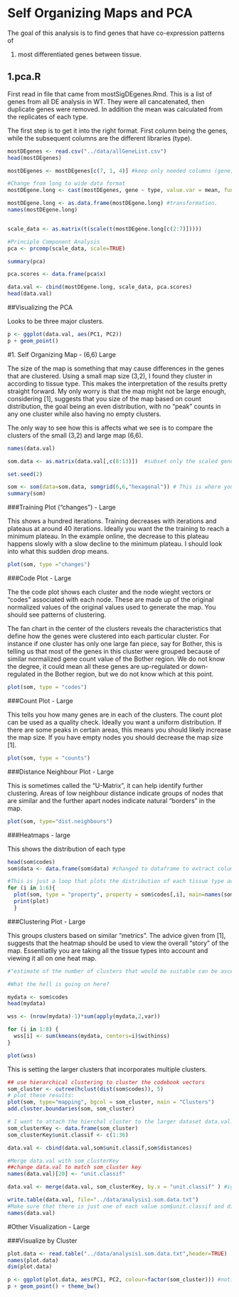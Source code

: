 Self Organizing Maps and PCA
========================================================

The goal of this analysis is to find genes that have co-expression patterns of 

1. most differentiated genes between tissue. 

## 1.pca.R

First read in file that came from mostSigDEgenes.Rmd.  This is a list of genes from all DE analysis in WT. They were all cancatenated, then duplicate genes were removed.  In addition the mean was calculated from the replicates of each type. 

The first step is to get it into the right format. First column being the genes, while the subsequent columns are the different libraries (type).

```r
mostDEgenes <- read.csv("../data/allGeneList.csv")
head(mostDEgenes)

mostDEgenes <- mostDEgenes[c(7, 1, 4)] #keep only needed columns (gene, type, mean)

#Change from long to wide data format
mostDEgene.long <- cast(mostDEgenes, gene ~ type, value.var = mean, fun.aggregate = "mean")  #why did I have to specify "mean" here? Are there duplicates of types? Double check later. 

mostDEgene.long <- as.data.frame(mostDEgene.long) #transformation. 
names(mostDEgene.long)


scale_data <- as.matrix(t(scale(t(mostDEgene.long[c(2:7)]))))

#Principle Component Analysis
pca <- prcomp(scale_data, scale=TRUE) 

summary(pca) 

pca.scores <- data.frame(pca$x)

data.val <- cbind(mostDEgene.long, scale_data, pca.scores) 
head(data.val)
```


##Visualizing the PCA

Looks to be three major clusters. 

```r
p <- ggplot(data.val, aes(PC1, PC2)) 
p + geom_point()
```

#1. Self Organizing Map - (6,6) Large

The size of the map is something that may cause differences in the genes that are clustered.  Using a small map size (3,2), I found they cluster in according to tissue type. This makes the interpretation of the results pretty straight forward. My only worry is that the map might not be large enough, considering [1], suggests that you size of the map based on count distribution, the goal being an even distribution, with no "peak" counts in any one cluster while also having no empty clusters.  

The only way to see how this is affects what we see is to compare the clusters of the small (3,2) and large map (6,6).  

```r
names(data.val)

som.data <- as.matrix(data.val[,c(8:13)])  #subset only the scaled gene expression values

set.seed(2)

som <- som(data=som.data, somgrid(6,6,"hexagonal")) # This is where you change the size of the map
summary(som)
```

###Training Plot ("changes") - Large

This shows a hundred iterations. Training decreases with iterations and plateaus at around 40 iterations.  Ideally you want the the training to reach a minimum plateau.  In the example online, the decrease to this plateau happens slowly with a slow decline to the minimum plateau.  I should look into what this sudden drop means. 

```r
plot(som, type ="changes")
```

###Code Plot - Large

The the code plot shows each cluster and the node wieght vectors or "codes" associated with each node. These are made up of the original normalized values of the original values used to generate the map.  You should see patterns of clustering.

The fan chart in the center of the clusters reveals the characteristics that define how the genes were clustered into each particular cluster.  For instance if one cluster has only one large fan piece, say for Bother, this is telling us that most of the genes in this cluster were grouped because of similar normalized gene count value of the Bother region. We do not know the degree, it could mean all these genes are up-regulated or down-regulated in the Bother region, but we do not know which at this point. 

```r
plot(som, type = "codes")
```

###Count Plot - Large

This tells you how many genes are in each of the clusters. The count plot can be used as a quality check.  Ideally you want a uniform distribution.  If there are some peaks in certain areas, this means you should likely increase the map size.  If you have empty nodes you should decrease the map size [1]. 

```r
plot(som, type = "counts")
```

###Distance Neighbour Plot - Large

This is sometimes called the "U-Matrix", it can help identify further clustering. Areas of low neighbour distance indicate groups of nodes that are similar and the further apart nodes indicate natural "borders" in the map. 

```r
plot(som, type="dist.neighbours")
```

###Heatmaps - large

This shows the distribution of each type 

```r
head(som$codes)
som$data <- data.frame(som$data) #changed to dataframe to extract column names easier. 

#This is just a loop that plots the distribution of each tissue type across the map. 
for (i in 1:6){
  plot(som, type = "property", property = som$codes[,i], main=names(som$data)[i])
  print(plot)
  }
```

###Clustering Plot - Large

This groups clusters based on similar "metrics".  The advice given from [1], suggests that the heatmap should be used to view the overall "story" of the map. Essentiatlly you are taking all the tissue types into account and viewing it all on one heat map. 

```r
#"estimate of the number of clusters that would be suitable can be ascertained using a kmeans algorithm and examing for an “elbow-point” in the plot of “within cluster sum of squares[1]”

#What the hell is going on here?

mydata <- som$codes
head(mydata)

wss <- (nrow(mydata)-1)*sum(apply(mydata,2,var)) 

for (i in 1:8) {
  wss[i] <- sum(kmeans(mydata, centers=i)$withinss)
}

plot(wss)
```

This is setting the larger clusters that incorporates multiple clusters. 

```r

## use hierarchical clustering to cluster the codebook vectors
som_cluster <- cutree(hclust(dist(som$codes)), 5)
# plot these results:
plot(som, type="mapping", bgcol = som_cluster, main = "Clusters") 
add.cluster.boundaries(som, som_cluster) 

# I want to attach the hierchal cluster to the larger dataset data.val.
som_clusterKey <- data.frame(som_cluster)
som_clusterKey$unit.classif <- c(1:36)

data.val <- cbind(data.val,som$unit.classif,som$distances)

#Merge data.val with som_clusterKey
##change data.val to match som_cluster key 
names(data.val)[20] <- "unit.classif"

data.val <- merge(data.val, som_clusterKey, by.x = "unit.classif" ) #ignore warning, this is what you want.  You are essentially filling in the empties with the value from som_clusterKey

write.table(data.val, file="../data/analysis1.som.data.txt")
#Make sure that there is just one of each value som$unit.classif and distances column. 
names(data.val)
```

#Other Visualization - Large

###Visualize by Cluster

```r
plot.data <- read.table("../data/analysis1.som.data.txt",header=TRUE)
names(plot.data)
dim(plot.data)

p <- ggplot(plot.data, aes(PC1, PC2, colour=factor(som_cluster))) #notice I am using som_cluster and not unit.classif, because this is the larger SOM
p + geom_point() + theme_bw()
```
